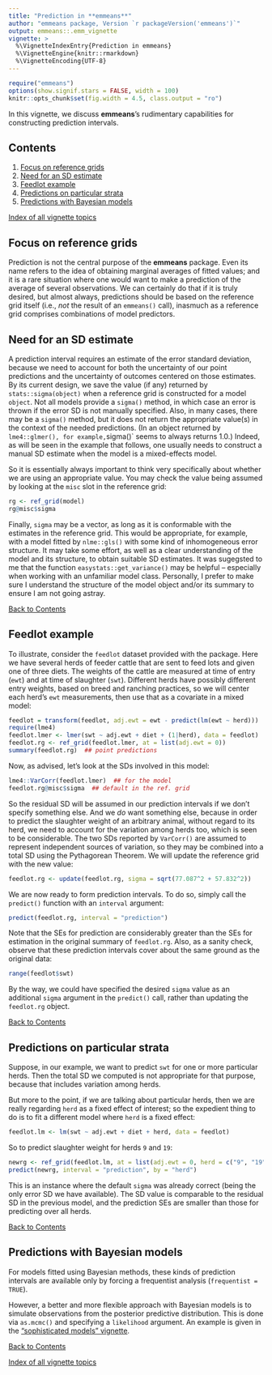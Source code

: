 ```yaml
---
title: "Prediction in **emmeans**"
author: "emmeans package, Version `r packageVersion('emmeans')`"
output: emmeans::.emm_vignette
vignette: >
  %\VignetteIndexEntry{Prediction in emmeans}
  %\VignetteEngine{knitr::rmarkdown}
  %\VignetteEncoding{UTF-8}
---
```

```r
require("emmeans") 
options(show.signif.stars = FALSE, width = 100) 
knitr::opts_chunk$set(fig.width = 4.5, class.output = "ro") 
```

<!-- @index Vignettes!Predictions -->
In this vignette, we discuss **emmeans**'s rudimentary capabilities for constructing prediction intervals. 

## Contents {#contents}

 1. [Focus on reference grids](#ref-grid)
 2. [Need for an SD estimate](#sd-estimate)
 3. [Feedlot example](#feedlot)
 4. [Predictions on particular strata](#strata)
 5. [Predictions with Bayesian models](#bayes)

[Index of all vignette topics](vignette-topics.html) 

##  Focus on reference grids {#ref-grid}
<!-- @index Prediction!Reference grid; Reference grids!Prediction on -->
Prediction is not the central purpose of the **emmeans** package. Even its name
refers to the idea of obtaining marginal averages of fitted values; and it is a
rare situation where one would want to make a prediction of the average of
several observations. We can certainly do that if it is truly desired,
but almost always, predictions should be based on the reference grid itself 
(i.e., *not* the result of an `emmeans()` call),
inasmuch as a reference grid comprises combinations of model predictors. 


## Need for an SD estimate {#sd-estimate}
<!-- @index Predictions!Error SD; -->
A prediction interval requires an estimate of the error standard deviation,
because we need to account for both the uncertainty of our point predictions
and the uncertainty of outcomes centered on those estimates. By its current design,
we save the value (if any) returned by `stats::sigma(object)` when a reference grid is constructed for a model `object`. Not all models provide a `sigma()` method,
in which case an error is thrown if the error SD is not manually specified.
Also, in many cases, there may be a `sigma()` method, but it does not
return the appropriate value(s) in the context of the needed predictions.
(In an object returned by `lme4::glmer(), for example, `sigma()` seems to always 
returns 1.0.) Indeed, as will be seen in the example that follows,
one usually needs to construct a manual SD estimate when the model is a mixed-effects model.

So it is essentially always important to think very specifically about
whether we are using an appropriate value. You may check the value being
assumed by looking at the `misc` slot in the reference grid:
```r
rg <- ref_grid(model)
rg@misc$sigma
```

Finally, `sigma` may be a vector, as long as it is conformable with the estimates
in the reference grid. This would be appropriate, for example, with a model
fitted by `nlme::gls()` with some kind of inhomogeneous error structure. It may take
some effort, as well as a clear understanding of the model and its structure, to
obtain suitable SD estimates. It was sugegsted to me that the function
`easystats::get_variance()` may be helpful -- especially when working with
an unfamiliar model class. Personally, I prefer to make sure I understand the 
structure of the model object and/or its summary to ensure I am not going astray.

[Back to Contents](#contents)

## Feedlot example {#feedlot}
<!-- @index Examples!`feedlot`; Predictions!Total SD; -->
To illustrate, consider the `feedlot` dataset provided with the package.
Here we have several herds of feeder cattle that are sent to feed lots and given
one of three diets. The weights of the cattle are measured at time of entry
(`ewt`) and at time of slaughter (`swt`). Different herds have possibly
different entry weights, based on breed and ranching practices, so we will
center each herd's `ewt` measurements, then use that as a covariate in a mixed
model:
```r
feedlot = transform(feedlot, adj.ewt = ewt - predict(lm(ewt ~ herd)))
require(lme4)
feedlot.lmer <- lmer(swt ~ adj.ewt + diet + (1|herd), data = feedlot)
feedlot.rg <- ref_grid(feedlot.lmer, at = list(adj.ewt = 0))
summary(feedlot.rg)  ## point predictions
```

Now, as advised, let's look at the SDs involved in this model:
```r
lme4::VarCorr(feedlot.lmer)  ## for the model
feedlot.rg@misc$sigma  ## default in the ref. grid
```
So the residual SD will be assumed in our prediction intervals 
if we don't specify something else. And we *do* want something else,
because in order to predict the slaughter weight of an arbitrary animal,
without regard to its herd, we need to account for the variation among
herds too, which is seen to be considerable. The two SDs reported by `VarCorr()`
are assumed to represent independent sources of variation, so they may be
combined into a total SD using the Pythagorean Theorem.
We will update the reference grid with the new value:
```r
feedlot.rg <- update(feedlot.rg, sigma = sqrt(77.087^2 + 57.832^2))
```

We are now ready to form prediction intervals. To do so, simply call the 
`predict()` function with an `interval` argument:
```r
predict(feedlot.rg, interval = "prediction")
```
Note that the SEs for prediction are considerably greater than the SEs for
estimation in the original summary of `feedlot.rg`. Also, as a sanity check,
observe that these
prediction intervals cover about the same ground as the original data:
```r
range(feedlot$swt)
```

By the way, we could have specified the desired `sigma` value as an additional
`sigma` argument in the `predict()` call, rather than updating the `feedlot.rg`
object.

[Back to Contents](#contents)


## Predictions on particular strata {#strata}
<!-- @index Predictions!on Particular strata -->
Suppose, in our example, we want to predict `swt` for one or more particular herds.
Then the total SD we computed is not appropriate for that purpose, because that includes variation among herds.

But more to the point, if we are talking about particular herds, then we are really regarding `herd` as a fixed effect of interest; so the expedient thing to do is
to fit a different model where `herd` is a fixed effect:
```r
feedlot.lm <- lm(swt ~ adj.ewt + diet + herd, data = feedlot)
```
So to predict slaughter weight for herds `9` and `19`:
```r
newrg <- ref_grid(feedlot.lm, at = list(adj.ewt = 0, herd = c("9", "19")))
predict(newrg, interval = "prediction", by = "herd")
```
This is an instance where the default `sigma` was already correct (being the only error SD we have available). The SD value is comparable to the residual SD in the previous model, and the prediction SEs are smaller than those for predicting over all herds.

[Back to Contents](#contents)

## Predictions with Bayesian models {#bayes}
<!-- @index Predictions!Bayesian models -->
For models fitted using Bayesian methods, these kinds of prediction intervals are
available only by forcing a frequentist analysis (`frequentist = TRUE`).

However, a better and more flexible approach with Bayesian models is to simulate
observations from the posterior predictive distribution. This is done via `as.mcmc()` and specifying a `likelihood` argument. An example is given in the ["sophisticated models" vignette](sophisticated.html#predict-mcmc).

[Back to Contents](#contents)

[Index of all vignette topics](vignette-topics.html) 